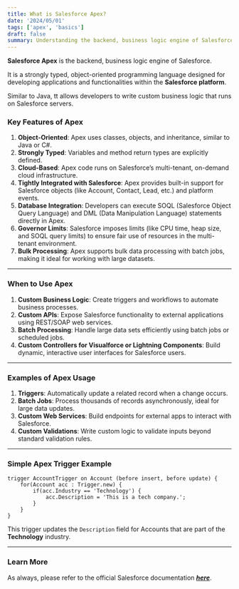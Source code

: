 ```yaml
---
title: What is Salesforce Apex?
date: '2024/05/01'
tags: ['apex', 'basics']
draft: false
summary: Understanding the backend, business logic engine of Salesforce!
---
```


**Salesforce Apex** is the backend, business logic engine of Salesforce.

It is a strongly typed, object-oriented programming language designed for developing applications and functionalities within the **Salesforce platform**.

Similar to Java, tt allows developers to write custom business logic that runs on Salesforce servers.

### **Key Features of Apex**
1. **Object-Oriented**: Apex uses classes, objects, and inheritance, similar to Java or C#.
2. **Strongly Typed**: Variables and method return types are explicitly defined.
3. **Cloud-Based**: Apex code runs on Salesforce’s multi-tenant, on-demand cloud infrastructure.
4. **Tightly Integrated with Salesforce**: Apex provides built-in support for Salesforce objects (like Account, Contact, Lead, etc.) and platform events.
5. **Database Integration**: Developers can execute SOQL (Salesforce Object Query Language) and DML (Data Manipulation Language) statements directly in Apex.
6. **Governor Limits**: Salesforce imposes limits (like CPU time, heap size, and SOQL query limits) to ensure fair use of resources in the multi-tenant environment.
7. **Bulk Processing**: Apex supports bulk data processing with batch jobs, making it ideal for working with large datasets.

---

### **When to Use Apex**
1. **Custom Business Logic**: Create triggers and workflows to automate business processes.
2. **Custom APIs**: Expose Salesforce functionality to external applications using REST/SOAP web services.
3. **Batch Processing**: Handle large data sets efficiently using batch jobs or scheduled jobs.
4. **Custom Controllers for Visualforce or Lightning Components**: Build dynamic, interactive user interfaces for Salesforce users.

---

### **Examples of Apex Usage**
1. **Triggers**: Automatically update a related record when a change occurs.
2. **Batch Jobs**: Process thousands of records asynchronously, ideal for large data updates.
3. **Custom Web Services**: Build endpoints for external apps to interact with Salesforce.
4. **Custom Validations**: Write custom logic to validate inputs beyond standard validation rules.

---

### **Simple Apex Trigger Example**
```apex
trigger AccountTrigger on Account (before insert, before update) {
    for(Account acc : Trigger.new) {
        if(acc.Industry == 'Technology') {
            acc.Description = 'This is a tech company.';
        }
    }
}
```
This trigger updates the `Description` field for Accounts that are part of the **Technology** industry.

---

### **Learn More**
As always, please refer to the official Salesforce documentation **_[here](https://developer.salesforce.com/docs/atlas.en-us.apexcode.meta/apexcode/apex_intro_what_is_apex.htm)_**.
